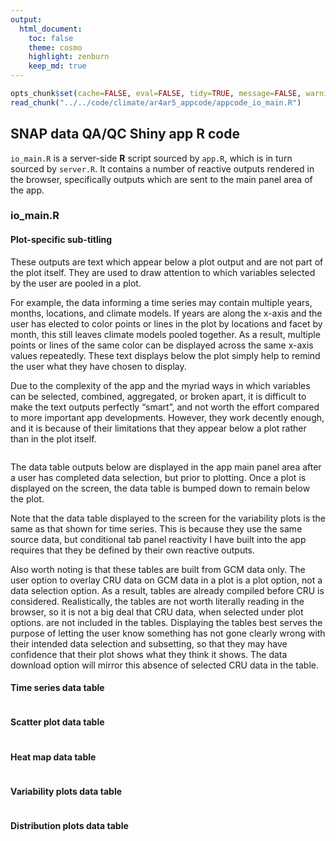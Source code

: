 ```yaml
---
output:
  html_document:
    toc: false
    theme: cosmo
    highlight: zenburn
    keep_md: true
---
```


```r
opts_chunk$set(cache=FALSE, eval=FALSE, tidy=TRUE, message=FALSE, warning=FALSE)
read_chunk("../../code/climate/ar4ar5_appcode/appcode_io_main.R")
```

##
##
## SNAP data QA/QC Shiny app R code

`io_main.R` is a server-side **R** script sourced by `app.R`, which is in turn sourced by `server.R`.
It contains a number of reactive outputs rendered in the browser, specifically outputs which are sent to the main panel area of the app.

### io_main.R

#### Plot-specific sub-titling

These outputs are text which appear below a plot output and are not part of the plot itself.
They are used to draw attention to which variables selected by the user are pooled in a plot.

For example, the data informing a time series may contain multiple years, months, locations, and climate models.
If years are along the x-axis and the user has elected to color points or lines in the plot by locations and facet by month,
this still leaves climate models pooled together.
As a result, multiple points or lines of the same color can be displayed across the same x-axis values repeatedly.
These text displays below the plot simply help to remind the user what they have chosen to display.

Due to the complexity of the app and the myriad ways in which variables can be selected, combined, aggregated, or broken apart,
it is difficult to make the text outputs perfectly "smart", and not worth the effort compared to more important app developments.
However, they work decently enough, and it is because of their limitations that they appear below a plot rather than in the plot itself.

```r
```

The data table outputs below are displayed in the app main panel area after a user has completed data selection, but prior to plotting.
Once a plot is displayed on the screen, the data table is bumped down to remain below the plot.

Note that the data table displayed to the screen for the variability plots  is the same as that shown for time series.
This is because they use the same source data, but conditional tab panel reactivity I have built into the app requires that they be defined by their own reactive outputs.

Also worth noting is that these tables are built from GCM data only.
The user option to overlay CRU data on GCM data in a plot is a plot option, not a data selection option.
As a result, tables are already compiled before CRU is considered.
Realistically, the tables are not worth literally reading in the browser, so it is not a big deal that CRU data, when selected under plot options. are not included in the tables.
Displaying the tables best serves the purpose of letting the user know something has not gone clearly wrong with their intended data selection and subsetting,
so that they may have confidence that their plot shows what they think it shows.
The data download option will mirror this absence of selected CRU data in the table.

#### Time series data table

```r
```

#### Scatter plot data table

```r
```

#### Heat map data table

```r
```

#### Variability plots data table

```r
```

#### Distribution plots data table

```r
```
